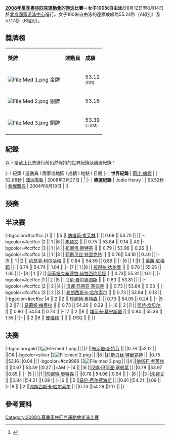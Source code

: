 {{noteTA
|1=zh-hans:專項; zh-hant:項目;
}}

{{2008年夏季奧林匹克運動會游泳比賽}}

'''[[2008年夏季奧林匹克運動會|2008年夏季奧林匹克運動會]]的[[2008年夏季奧林匹克運動會游泳比賽|游泳]]比賽－女子100米自由泳'''於8月12日至8月14日於[[北京國家游泳中心|北京國家游泳中心]]進行。女子100米自由泳的達標成績為55.24秒（A組別）及57.17秒（B組別）。

== 獎牌榜 ==
{| class="wikitable"
|- bgcolor="#efefef"
| '''獎牌'''
| '''運動員'''
| '''成績'''
|-
| bgcolor="gold" | [[File:Med_1.png|File:Med 1.png]] 金牌
|{{flagIOCathlete|[[布丽塔·斯特芬|布丽塔·-{zh-hans:斯特芬;zh-hk:史提芬;zh-tw:史蒂芬;}-]]|GER|2008年夏季}}||53.12 <br /><small>(OR)</small>
|-
| bgcolor="silver" | [[File:Med_2.png|File:Med 2.png]] 銀牌
|{{flagIOCathlete|[[莉斯贝丝·特里克特|莉斯贝丝·-{zh-hans:特里克特;zh-hk:卓姬特;zh-tw:崔克特;}-]]|AUS|2008年夏季}}||53.16 
|-
| bgcolor="cc9966" | [[File:Med_3.png|File:Med 3.png]] 銅牌
|{{flagIOCathlete|[[納塔莉·考芙林|纳塔莉·-{zh-hans:考芙林;zh-hk:哥蓮;zh-tw:考格琳;}-]]|USA|2008年夏季}}||53.39 <br /><small>(=AM)</small>
|}

== 紀錄 ==
以下是截止比賽進行前仍然保持的世界紀錄及奧運紀錄：

{{start box}}
|-
! 紀錄 
! 運動員
! 國家或地區
! 成績
! 地點
! 日期
|-
| '''世界紀錄'''
| [[莉比·倫頓|莉比·倫頓]]
| {{AUS}}
| 52.88秒
| [[澳洲|澳洲]][[雪梨_(城市)|雪梨]]
| 2008年3月27日
| <ref>{{Cite web |url=http://news.smh.com.au/trickett-sullivan-set-pool-alight/20080327-21vx.html |title=Trickett, Sullivan set pool alight |accessdate=2008-08-07 |archive-date=2008-03-28 |archive-url=https://web.archive.org/web/20080328172819/http://news.smh.com.au/trickett-sullivan-set-pool-alight/20080327-21vx.html |dead-url=no }}</ref>
|-
| '''奧運紀錄'''
| Jodie Henry
| {{AUS}}
| 53.52秒
| [[希臘|希臘]][[雅典|雅典]]
| 2004年8月18日
| 
|}

== 预赛 ==

== 半决赛 ==
{{RaceA|游泳}}
|-bgcolor=#ccffcc
|1	|| 1 ||5	|| [[纳塔莉·考芙林|纳塔莉·考芙林]]	|| {{flagIOC|USA|2008年夏季}}	|| 0.69	|| 53.70 || || 	
|-bgcolor=#ccffcc
|2	|| 1 ||6	|| [[朱颖文|朱颖文]]	       || {{flagIOC|CHN|2008年夏季}}	|| 0.75	|| 53.84 || 0.14 || AS
|-bgcolor=#ccffcc
|3	|| 1 ||4	|| [[布丽塔·斯特芬|布丽塔·斯特芬]]	|| {{flagIOC|GER|2008年夏季}}	|| 0.79	|| 53.96 || 0.26 || 	
|-bgcolor=#ccffcc
|4	|| 1 ||3	|| [[莉斯贝丝·特里克特|莉斯贝丝·特里克特]]	|| {{flagIOC|AUS|2008年夏季}}|| 0.76||  54.10 || 0.40 || 	
|-
|5	|| 1 ||2	|| [[约瑟芬·利尔哈格|约瑟芬·利尔哈格]]	|| {{flagIOC|SWE|2008年夏季}}	|| 0.84	|| 54.59 || 0.89 || 	
|-
|6	|| 1 ||1	|| [[莱茜·尼梅耶|莱茜·尼梅耶]]	       || {{flagIOC|USA|2008年夏季}}	|| 0.74	|| 54.74 || 1.04 || 	
|-
|7	|| 1 ||8	|| [[彼得拉·达尔曼|彼得拉·达尔曼]]	|| {{flagIOC|GER|2008年夏季}}	|| 0.78	|| 55.05 || 1.35 || 	
|-
|8	|| 1 ||7	|| [[阿莉娅克桑德拉·赫拉西梅尼娅|阿莉娅克桑德拉·赫拉西梅尼娅]]|| {{flagIOC|BLR|2008年夏季}} || 0.73|| 55.31 || 1.61 || 
|-bgcolor=#ccffcc
|1	|| 2 ||5	|| [[马伦·费尔德海斯|马伦·费尔德海斯]]	|| {{flagIOC|NED|2008年夏季}}	|| 0.83	|| 53.81 || || 	
|-bgcolor=#ccffcc
|2	|| 2 ||4	|| [[汉娜·玛丽亚·塞佩莱|汉娜·玛丽亚·塞佩莱]]	|| {{flagIOC|FIN|2008年夏季}}	|| 0.73	|| 53.84 || 0.03  || 	
|-bgcolor=#ccffcc
|3	|| 2 ||3	|| [[弗朗西斯卡·哈尔索尔|弗朗西斯卡·哈尔索尔]]	|| {{flagIOC|GBR|2008年夏季}}	|| 0.73	|| 53.94 || 0.13 || 	
|-bgcolor=#ccffcc
|4	|| 2 ||2	|| [[珍妮特·奥特森|珍妮特·奥特森]]	|| {{flagIOC|DEN|2008年夏季}}	|| 0.73	|| 54.05 || 0.24 || 	
|-
|5	|| 2 ||7	|| [[马莉娅·梅泰拉|马莉娅·梅泰拉]]	|| {{flagIOC|FRA|2008年夏季}}	|| 0.73	 || 54.20 || 0.39 || 	
|-
|6	|| 2 ||1	|| [[凯特·坎贝尔|凯特·坎贝尔]]	|| {{flagIOC|AUS|2008年夏季}}	|| 0.80	|| 54.54 || 0.73 || 	
|-
|7	|| 2 ||8	|| [[埃丽卡·莫宁斯塔|埃丽卡·莫宁斯塔]]	|| {{flagIOC|CAN|2008年夏季}}	|| 0.84	|| 55.36 || 1.55  || 
|-
| 	|| 2 ||6	|| [[庞佳颖|庞佳颖]]	|| {{flagIOC|CHN|2008年夏季}}			|| || DSQ ||  || 
|}

== 决赛 ==
{{RaceA|游泳}}
|-bgcolor=gold
|1[[File:med_1.png|File:med 1.png]]	|| ||7	||[[布丽塔·斯特芬|布丽塔·斯特芬]]	        ||{{flagIOC|GER|2008年夏季}}	||0.78	 ||53.12 || ||OR
|-bgcolor=silver
|2[[File:med_2.png|File:med 2.png]]	|| ||8	||[[莉斯贝丝·特里克特|莉斯贝丝·特里克特]]	||{{flagIOC|AUS|2008年夏季}}	||0.75	 ||53.16 ||0.04	||
|-bgcolor=#cc9966
|3[[File:med_3.png|File:med 3.png]]	|| ||4	||[[纳塔莉·考芙林|纳塔莉·考芙林]]	        ||{{flagIOC|USA|2008年夏季}}	||0.67	 ||53.39 ||0.27	||=AM
|-
|4	|| ||6	||[[汉娜·玛丽亚·塞佩莱|汉娜·玛丽亚·塞佩莱]]	||{{flagIOC|FIN|2008年夏季}}	||0.78	 ||53.97 ||0.85	||
|-
|5	|| ||1	||[[珍妮特·奥特森|珍妮特·奥特森]]	        ||{{flagIOC|DEN|2008年夏季}}	||0.78	 ||54.06 ||0.94	||
|-
|6	|| ||3	||[[朱颖文|朱颖文]]	                ||{{flagIOC|CHN|2008年夏季}}	||0.84	 ||54.21 ||1.09	||
|-
|6	|| ||5	||[[马伦·费尔德海斯|马伦·费尔德海斯]]	        ||{{flagIOC|NED|2008年夏季}}	||0.91	 ||54.21 ||1.09	||
|-
|8	|| ||2	||[[弗朗西斯卡·哈尔索尔|弗朗西斯卡·哈尔索尔]]	||{{flagIOC|GBR|2008年夏季}}	||0.73	 ||54.29 ||1.17 ||
|}

{{RaceM}}

== 參考資料 ==
{{Reflist}}

[[Category:2008年夏季奧林匹克運動會游泳比賽|Category:2008年夏季奧林匹克運動會游泳比賽]]